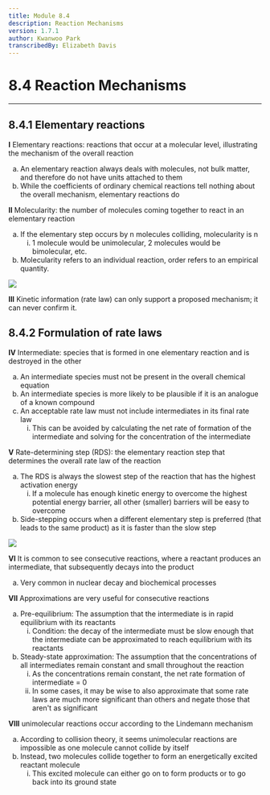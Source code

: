 ```yaml
---
title: Module 8.4
description: Reaction Mechanisms
version: 1.7.1
author: Kwanwoo Park
transcribedBy: Elizabeth Davis
---
```


# 8.4 Reaction Mechanisms

---

## 8.4.1 Elementary reactions

**I** Elementary reactions: reactions that occur at a molecular level, illustrating the mechanism of the
overall reaction

<ol type="a">
  <li>
    An elementary reaction always deals with molecules, not bulk matter, and therefore do
    not have units attached to them
  </li>
  <li>
    While the coefficients of ordinary chemical reactions tell nothing about the overall
    mechanism, elementary reactions do
  </li>
</ol>

**II** Molecularity: the number of molecules coming together to react in an elementary reaction

<ol type="a">
  <li>
    If the elementary step occurs by n molecules colliding, molecularity is n
    <ol type="i">
      <li>
        1 molecule would be unimolecular, 2 molecules would be bimolecular, etc.
      </li>
    </ol>
  </li>
  <li>
    Molecularity refers to an individual reaction, order refers to an empirical quantity.
  </li>
</ol>

<img src="https://i.imgur.com/EhTBfZZ.png" />

**III** Kinetic information (rate law) can only support a proposed mechanism; it can never confirm it.

## 8.4.2 Formulation of rate laws

**IV** Intermediate: species that is formed in one elementary reaction and is destroyed in the other

<ol type="a">
  <li>
    An intermediate species must not be present in the overall chemical equation
  </li>
  <li>
    An intermediate species is more likely to be plausible if it is an analogue of a known compound
  </li>
  <li>
    An acceptable rate law must not include intermediates in its final rate law
    <ol type="i">
      <li>
        This can be avoided by calculating the net rate of formation of the intermediate
        and solving for the concentration of the intermediate
      </li>
    </ol>
  </li>
</ol>

**V** Rate-determining step (RDS): the elementary reaction step that determines the overall rate law
of the reaction

<ol type="a">
  <li>
    The RDS is always the slowest step of the reaction that has the highest activation energy
    <ol type="i">
      <li>  
        If a molecule has enough kinetic energy to overcome the highest potential energy
        barrier, all other (smaller) barriers will be easy to overcome
      </li>
    </ol>
  </li>
  <li>
    Side-stepping occurs when a different elementary step is preferred (that leads to the same
    product) as it is faster than the slow step
  </li>
</ol>

<img src="https://i.imgur.com/UGLAwcI.png" />

**VI** It is common to see consecutive reactions, where a reactant produces an intermediate, that
subsequently decays into the product

<ol type="a">
  <li>
    Very common in nuclear decay and biochemical processes
  </li>
</ol>

**VII** Approximations are very useful for consecutive reactions

<ol type="a">
  <li>
    Pre-equilibrium: The assumption that the intermediate is in rapid equilibrium with its reactants
    <ol type="i">
      <li>  
        Condition: the decay of the intermediate must be slow enough that the
        intermediate can be approximated to reach equilibrium with its reactants
      </li>
    </ol>
  </li>
  <li>
    Steady-state approximation: The assumption that the concentrations of all intermediates
    remain constant and small throughout the reaction
    <ol type="i">
      <li>  
        As the concentrations remain constant, the net rate formation of intermediate = 0
      </li>
      <li>
        In some cases, it may be wise to also approximate that some rate laws are much
        more significant than others and negate those that aren't as significant
      </li>
    </ol>
  </li>
</ol>

**VIII** unimolecular reactions occur according to the Lindemann mechanism

<ol type="a">
  <li>
    According to collision theory, it seems unimolecular reactions are impossible as one
    molecule cannot collide by itself
  </li>
  <li>
    Instead, two molecules collide together to form an energetically excited reactant molecule
    <ol type="i">
      <li>
        This excited molecule can either go on to form products or to go back into its
        ground state
      </li>
    </ol>
  </li>
</ol>